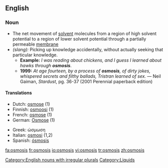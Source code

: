 ==English==

===Noun===
{{en-noun|-}}

* The net movement of [[solvent]] molecules from a region of high solvent potential to a region of lower solvent potential through a partially permeable [[membrane]]
* ''(slang):'' Picking up knowledge accidentally, without actually seeking that particular knowledge.
** '''Example:''' ''I was reading about chickens, and I guess I learned about hawks through '''osmosis'''''.
** '''1999:''' ''At age fourteen, by a process of '''osmosis''', of dirty jokes, whispered secrets and filthy ballads, Tristran learned of sex.''  &mdash; Neil Gaiman, ''Stardust'', pg. 36-37 (2001 Perennial paperback edition)

====Translations====
{{trans-top|the movement of molecules from a region of high solvent potential to low}}
* Dutch: [[osmose]] {{f}} (1)
* Finnish: [[osmoosi]] (1)
* French: [[osmose]] {{f}} (1)
* German: [[Osmose]] {{f}} (1)
{{trans-mid}}
* Greek: ώσμωση
* Italian: [[osmosi]] {{f}} (1,2)
* Spanish: [[ósmosis]] {{f}}
{{trans-bottom}}

[[Category:English nouns with irregular plurals]]
[[Category:Liquids]]

[[fa:osmosis]]
[[fr:osmosis]]
[[io:osmosis]]
[[vi:osmosis]]
[[tr:osmosis]]
[[zh:osmosis]]